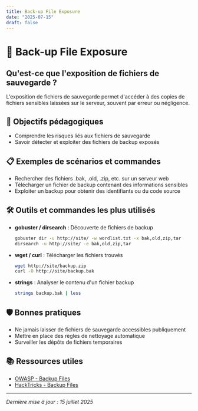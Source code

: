 ```yaml
---
title: Back-up File Exposure
date: "2025-07-15"
draft: false
---
```


# 💾 Back-up File Exposure

## Qu'est-ce que l'exposition de fichiers de sauvegarde ?

L'exposition de fichiers de sauvegarde permet d'accéder à des copies de fichiers sensibles laissées sur le serveur, souvent par erreur ou négligence.

## 🎯 Objectifs pédagogiques

- Comprendre les risques liés aux fichiers de sauvegarde
- Savoir détecter et exploiter des fichiers de backup exposés

## 📋 Exemples de scénarios et commandes

- Rechercher des fichiers .bak, .old, .zip, etc. sur un serveur web
- Télécharger un fichier de backup contenant des informations sensibles
- Exploiter un backup pour obtenir des identifiants ou du code source

## 🛠️ Outils et commandes les plus utilisés

- **gobuster / dirsearch** : Découverte de fichiers de backup
  ```bash
  gobuster dir -u http://site/ -w wordlist.txt -x bak,old,zip,tar
  dirsearch -u http://site/ -e bak,old,zip,tar
  ```
- **wget / curl** : Télécharger les fichiers trouvés
  ```bash
  wget http://site/backup.zip
  curl -O http://site/backup.bak
  ```
- **strings** : Analyser le contenu d'un fichier backup
  ```bash
  strings backup.bak | less
  ```

## 🛡️ Bonnes pratiques

- Ne jamais laisser de fichiers de sauvegarde accessibles publiquement
- Mettre en place des règles de nettoyage automatique
- Surveiller les dépôts de fichiers temporaires

## 📚 Ressources utiles

- [OWASP - Backup Files](https://owasp.org/www-community/vulnerabilities/Backup_Files_Exposure)
- [HackTricks - Backup Files](https://book.hacktricks.xyz/pentesting-web/backup-files)

---

_Dernière mise à jour : 15 juillet 2025_
